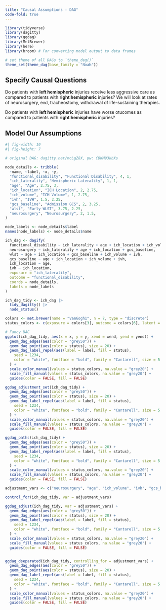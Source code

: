 ```yaml
---
title: "Causal Assumptions - DAG"
code-fold: true
---
```



```r

library(tidyverse)
library(dagitty)
library(ggdag)
library(MetBrewer)
library(here)
library(broom) # For converting model output to data frames

# set theme of all DAGs to `theme_dag()`
theme_set(theme_dag(base_family = "Noah"))

```

## Specify Causal Questions

Do patients with **left hemispheric** injuries receive less aggressive care as compared to patients with **right hemispheric** injuries? We will look at rates of neurosurgery, evd, tracheostomy, withdrawal of life-sustaining therapies.

Do patients with **left hemispheric** injuries have worse otucomes as compared to patients with **right hemispheric** injuries?



## Model Our Assumptions

```r
#| fig-width: 10
#| fig-height: 7

# original DAG: dagitty.net/mcLgZ8X, pw: CDKM93kbXs

node_details <- tribble(
  ~name, ~label, ~x, ~y,
  "functional_disability", "Functional Disability", 4, 1,
  "ich_laterality", "Hemispheric Laterality", 1, 1,
  "age", "Age", 2.75, 3,
  "ich_location", "ICH Location", 2, 2.75,
  "ich_volume", "ICH Volume", 1, 2.75,
  "ivh", "IVH", 1.5, 2.25,
  "gcs_baseline", "Admission GCS", 2, 3.25,
  "wlst", "Early WLST", 3.75, 2.25,
  "neurosurgery", "Neurosurgery", 2, 1.5,
)

node_labels <- node_details$label
names(node_labels) <- node_details$name

ich_dag <- dagify(
  functional_disability ~ ich_laterality + age + ich_location + ich_volume + ivh + gcs_baseline + wlst + neurosurgery,
  neurosurgery ~ ich_laterality + age + ich_location + gcs_baseline,
  wlst ~ age + ich_location + gcs_baseline + ich_volume + ivh,
  gcs_baseline ~ age + ich_location + ich_volume + ivh,
  ich_location ~ age,
  ivh ~ ich_location,
  exposure = "ich_laterality",
  outcome = "functional_disability",
  coords = node_details,
  labels = node_labels
)

ich_dag_tidy <- ich_dag |>
  tidy_dagitty() |>
  node_status()

colors <- met.brewer(name = "VanGogh1", n = 7, type = "discrete")
status_colors <- c(exposure = colors[3], outcome = colors[6], latent = "grey50")

# Fancy DAG
ggplot(ich_dag_tidy, aes(x = x, y = y, xend = xend, yend = yend)) +
  geom_dag_edges(aes(color = "grey50")) +
  geom_dag_point(aes(color = status), size = 20) +
  geom_dag_label_repel(aes(label = label, fill = status),
    seed = 1234,
    color = "white", fontface = "bold", family = "Cantarell", size = 5
  ) +
  scale_color_manual(values = status_colors, na.value = "grey20") +
  scale_fill_manual(values = status_colors, na.value = "grey20") +
  guides(color = FALSE, fill = FALSE)

ggdag_adjustment_set(ich_dag_tidy) +
  geom_dag_edges(aes(color = "grey50")) +
  geom_dag_point(aes(color = status), size = 20) +
  geom_dag_label_repel(aes(label = label, fill = status),
    seed = 1234,
    color = "white", fontface = "bold", family = "Cantarell", size = 5
  ) +
  scale_color_manual(values = status_colors, na.value = "grey20") +
  scale_fill_manual(values = status_colors, na.value = "grey20") +
  guides(color = FALSE, fill = FALSE)

ggdag_paths(ich_dag_tidy) +
  geom_dag_edges(aes(color = "grey50")) +
  geom_dag_point(aes(color = status), size = 20) +
  geom_dag_label_repel(aes(label = label, fill = status),
    seed = 1234,
    color = "white", fontface = "bold", family = "Cantarell", size = 5
  ) +
  scale_color_manual(values = status_colors, na.value = "grey20") +
  scale_fill_manual(values = status_colors, na.value = "grey20") +
  guides(color = FALSE, fill = FALSE)

adjustment_vars <- c("neurosurgery", "age", "ich_volume", "ivh", "gcs_baseline", "ich_location", "wlst")

control_for(ich_dag_tidy, var = adjustment_vars)

ggdag_adjust(ich_dag_tidy, var = adjustment_vars) +
  geom_dag_edges(aes(color = "grey50")) +
  geom_dag_point(aes(color = status), size = 20) +
  geom_dag_label_repel(aes(label = label, fill = status),
    seed = 1234,
    color = "white", fontface = "bold", family = "Cantarell", size = 5
  ) +
  scale_color_manual(values = status_colors, na.value = "grey20") +
  scale_fill_manual(values = status_colors, na.value = "grey20") +
  guides(color = FALSE, fill = FALSE)


ggdag_dseparated(ich_dag_tidy, controlling_for = adjustment_vars) +
  geom_dag_edges(aes(color = "grey50")) +
  geom_dag_point(aes(color = status), size = 20) +
  geom_dag_label_repel(aes(label = label, fill = status),
    seed = 1234,
    color = "white", fontface = "bold", family = "Cantarell", size = 5
  ) +
  scale_color_manual(values = status_colors, na.value = "grey20") +
  scale_fill_manual(values = status_colors, na.value = "grey20") +
  guides(color = FALSE, fill = FALSE)

```
